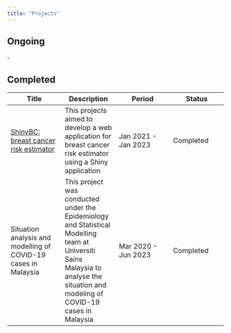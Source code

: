 ```yaml
---
title: "Projects"
---
```


## Ongoing

\-

## Completed

| Title | Description | Period | Status |
|----|----|----|----|
| [ShinyBC: breast cancer risk estimator](https://tengku-hanis.shinyapps.io/shinyBC/) | This projects aimed to develop a web application for breast cancer risk estimator using a Shiny application | Jan 2021 - Jan 2023 | Completed |
| Situation analysis and modelling of COVID-19 cases in Malaysia | This project was conducted under the Epidemiology and Statistical Modelling team at Universiti Sains Malaysia to analyse the situation and modeling of COVID-19 cases in Malaysia | Mar 2020 - Jun 2023 | Completed |
